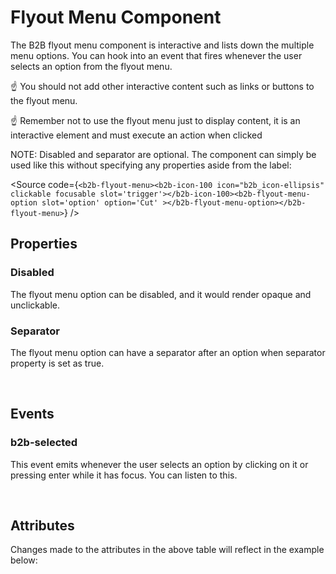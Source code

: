 
<Meta of={FlyoutMenuStories} />

# Flyout Menu Component

<Canvas of={FlyoutMenuStories.Default} />

The B2B flyout menu component is interactive and lists down the multiple menu options. You can hook into an event
that fires whenever the user selects an option from the flyout menu.

☝️ You should not add other interactive content such as links or buttons to the flyout menu.

☝️ Remember not to use the flyout menu just to display content, it is an interactive element and must execute an action when
clicked

NOTE: Disabled and separator are optional. The component can simply be used like this without specifying any properties aside from the label:

<Source
  code={`<b2b-flyout-menu><b2b-icon-100 icon="b2b_icon-ellipsis" clickable focusable slot='trigger'></b2b-icon-100><b2b-flyout-menu-option slot='option' option='Cut' ></b2b-flyout-menu-option></b2b-flyout-menu>`}
/>

## Properties

### Disabled

The flyout menu option can be disabled, and it would render opaque and unclickable.

<Canvas of={FlyoutMenuStories.Disabled} />

### Separator

The flyout menu option can have a separator after an option when separator property is set as true.

<Canvas of={FlyoutMenuStories.Separator} />

<br />

## Events

### b2b-selected

This event emits whenever the user selects an option by clicking on it or pressing enter while it has focus. You can
listen to this.

<br />

## Attributes

<ArgTypes of={FlyoutMenuStories} />
Changes made to the attributes in the above table will reflect in the example
below:
<Primary />
